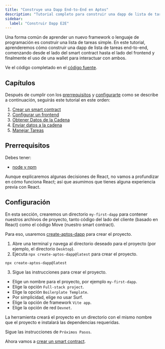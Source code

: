 ```yaml
---
title: "Construye una Dapp End-to-End en Aptos"
description: "Tutorial completo para construir una dapp de lista de tareas desde el contrato inteligente hasta el frontend con integración de wallet en Aptos."
sidebar:
  label: "Construir Dapp E2E"
---
```


Una forma común de aprender un nuevo framework o lenguaje de programación es construir una lista de tareas simple. En este tutorial, aprenderemos cómo construir una dapp de lista de tareas end-to-end, comenzando desde el lado del smart contract hasta el lado del frontend y finalmente el uso de una wallet para interactuar con ambos.

Ve el código completado en el [código fuente](https://github.com/aptos-labs/developer-docs/tree/main/apps/nextra/pages/en/build/guides/build-e2e-dapp).

## Capítulos

Después de cumplir con los [prerrequisitos](#prerequisites) y [configurarte](#setup) como se describe a continuación, seguirás este tutorial en este orden:

1. [Crear un smart contract](/es/build/guides/build-e2e-dapp/1-create-smart-contract)
2. [Configurar un frontend](/es/build/guides/build-e2e-dapp/2-set-up-the-frontend)
3. [Obtener Datos de la Cadena](/es/build/guides/build-e2e-dapp/3-fetch-data-from-chain)
4. [Enviar datos a la cadena](/es/build/guides/build-e2e-dapp/4-submit-data-to-chain)
5. [Manejar Tareas](/es/build/guides/build-e2e-dapp/5-handle-tasks)

## Prerrequisitos

Debes tener:

- [node y npm](https://nodejs.org/en/)

Aunque explicaremos algunas decisiones de React, no vamos a profundizar en cómo funciona React; así que asumimos que tienes alguna experiencia previa con React.

## Configuración

En esta sección, crearemos un directorio `my-first-dapp` para contener nuestros archivos de proyecto, tanto código del lado del cliente (basado en React) como el código Move (nuestro smart contract).

Para eso, usaremos [create-aptos-dapp](/es/build/create-aptos-dapp) para crear el proyecto.

1. Abre una terminal y navega al directorio deseado para el proyecto (por ejemplo, el directorio `Desktop`).
2. Ejecuta `npx create-aptos-dapp@latest` para crear el proyecto.

```shellscript filename="Terminal"
npx create-aptos-dapp@latest
```

3. Sigue las instrucciones para crear el proyecto.

- Elige un nombre para el proyecto, por ejemplo `my-first-dapp`.
- Elige la opción `Full-stack project`.
- Elige la opción `Boilerplate Template`.
- Por simplicidad, elige no usar Surf.
- Elige la opción de framework `Vite app`.
- Elige la opción de red `Devnet`.

La herramienta creará el proyecto en un directorio con el mismo nombre que el proyecto e instalará las dependencias requeridas.

Sigue las instrucciones de `Próximos Pasos`.

Ahora vamos a [crear un smart contract](/es/build/guides/build-e2e-dapp/1-create-smart-contract).
